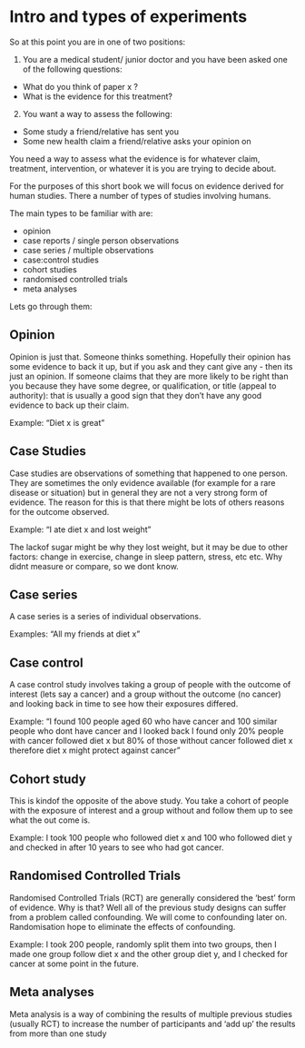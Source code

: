 # Intro and types of experiments

So at this point you are in one of two positions:

1) You are a medical student/ junior doctor and you have been asked one of the following questions:
- What do you think of paper x ?
- What is the evidence for this treatment?
2) You want a way to assess the following:
- Some study a friend/relative has sent you
- Some new health claim a friend/relative asks your opinion on

You need a way to assess what the evidence is for whatever claim, treatment, intervention, or whatever it is you are trying to decide about.

For the purposes of this short book we will focus on evidence derived for human studies. There a number of types of studies involving humans.

The main types to be familiar with are:

- opinion
- case reports / single person observations
- case series / multiple observations
- case:control studies
- cohort studies
- randomised controlled trials
- meta analyses

Lets go through them:

## Opinion

Opinion is just that. Someone thinks something. Hopefully their opinion has some evidence to back it up, but if you ask and they cant give any - then its just an opinion. If someone claims that they are more likely to be right than you because they have some degree, or qualification, or title (appeal to authority): that is usually a good sign that they don't have any good evidence to back up their claim.

Example: "Diet x is great"

## Case Studies
Case studies are observations of something that happened to one person. They are sometimes the only evidence available (for example for a rare disease or situation) but in general they are not a very strong form of evidence. The reason for this is that there might be lots of others reasons for the outcome observed.

Example: "I ate diet x and lost weight"

The lackof sugar might be why they lost weight, but it may be due to other factors: change in exercise, change in sleep pattern, stress, etc etc. Why didnt measure or compare, so we dont know.

## Case series

A case series is a series of individual observations.

Examples: "All my friends at diet x"

## Case control

A case control study involves taking a group of people with the outcome of interest (lets say a cancer) and a group without the outcome (no cancer) and looking back in time to see how their exposures differed. 

Example: "I found 100 people aged 60 who have cancer and 100 similar people who dont have cancer and I looked back I found only 20% people with cancer followed diet x but 80% of those without cancer followed diet x therefore diet x might protect against cancer"

## Cohort study

This is kindof the opposite of the above study. You take a cohort of people with the exposure of interest and a group without and follow them up to see what the out come is.

Example: I took 100 people who followed diet x and 100 who followed diet y and checked in after 10 years to see who had got cancer.

## Randomised Controlled Trials

Randomised Controlled Trials (RCT) are generally considered the 'best' form of evidence. Why is that? Well all of the previous study designs can suffer from a problem called confounding. We will come to confounding later on. Randomisation hope to eliminate the effects of confounding. 

Example: I took 200 people, randomly  split them into two groups, then I made one group follow diet x and the other group diet y, and I checked for cancer at some point in the future.

## Meta analyses

Meta analysis is a way of combining the results of multiple previous studies (usually RCT) to increase the number of participants and 'add up' the results from more than one study





